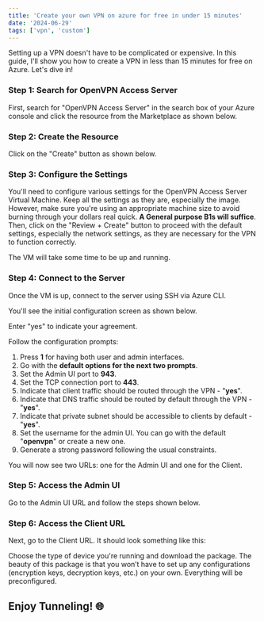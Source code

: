 ```yaml
---
title: 'Create your own VPN on azure for free in under 15 minutes'
date: '2024-06-29'
tags: ['vpn', 'custom']
---
```


Setting up a VPN doesn't have to be complicated or expensive. In this guide, I'll show you how to create a VPN in less than 15 minutes for free on Azure. Let's dive in!

### Step 1: Search for OpenVPN Access Server

First, search for "OpenVPN Access Server" in the search box of your Azure console and click the resource from the Marketplace as shown below.

<CustomImage src="https://raw.githubusercontent.com/bhishman-desai/blogposts/main/resources/your-vpn/001.png" alt="Instruction" />

### Step 2: Create the Resource

Click on the "Create" button as shown below.

<CustomImage src="https://raw.githubusercontent.com/bhishman-desai/blogposts/main/resources/your-vpn/002.png" alt="Instruction" />

### Step 3: Configure the Settings

You'll need to configure various settings for the OpenVPN Access Server Virtual Machine. Keep all the settings as they are, especially the image. However, make sure you're using an appropriate machine size to avoid burning through your dollars real quick. **A General purpose B1s will suffice**. Then, click on the "Review + Create" button to proceed with the default settings, especially the network settings, as they are necessary for the VPN to function correctly.

The VM will take some time to be up and running.

### Step 4: Connect to the Server

Once the VM is up, connect to the server using SSH via Azure CLI.

<CustomImage src="https://raw.githubusercontent.com/bhishman-desai/blogposts/main/resources/your-vpn/003.png" alt="Instruction" />

You'll see the initial configuration screen as shown below.

<CustomImage src="https://raw.githubusercontent.com/bhishman-desai/blogposts/main/resources/your-vpn/004.png" alt="Instruction" />

Enter "yes" to indicate your agreement.

<CustomImage src="https://raw.githubusercontent.com/bhishman-desai/blogposts/main/resources/your-vpn/005.png" alt="Instruction" />

Follow the configuration prompts:

1. Press **1** for having both user and admin interfaces.
2. Go with the **default options for the next two prompts**.
3. Set the Admin UI port to **943**.
4. Set the TCP connection port to **443**.
5. Indicate that client traffic should be routed through the VPN - "**yes**".
6. Indicate that DNS traffic should be routed by default through the VPN - "**yes**".
7. Indicate that private subnet should be accessible to clients by default - "**yes**".
8. Set the username for the admin UI. You can go with the default "**openvpn**" or create a new one.
9. Generate a strong password following the usual constraints.

You will now see two URLs: one for the Admin UI and one for the Client.

### Step 5: Access the Admin UI

Go to the Admin UI URL and follow the steps shown below.

<CustomImage src="https://raw.githubusercontent.com/bhishman-desai/blogposts/main/resources/your-vpn/006.png" alt="Instruction" />
<CustomImage src="https://raw.githubusercontent.com/bhishman-desai/blogposts/main/resources/your-vpn/007.png" alt="Instruction" />

### Step 6: Access the Client URL

Next, go to the Client URL. It should look something like this:

<CustomImage src="https://raw.githubusercontent.com/bhishman-desai/blogposts/main/resources/your-vpn/008.png" alt="Instruction" />

Choose the type of device you're running and download the package. The beauty of this package is that you won’t have to set up any configurations (encryption keys, decryption keys, etc.) on your own. Everything will be preconfigured.

## Enjoy Tunneling! 🌐
